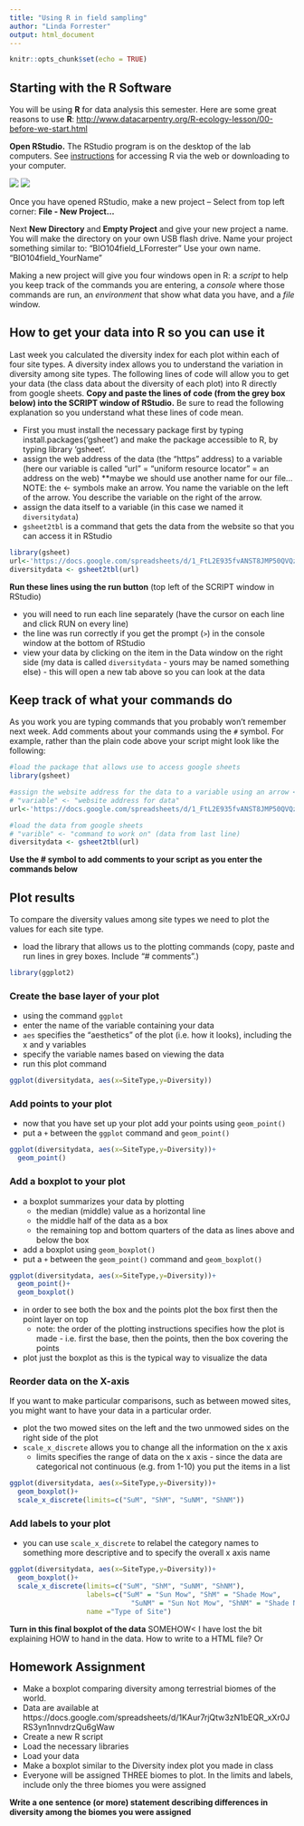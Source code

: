 ```yaml
---
title: "Using R in field sampling"
author: "Linda Forrester"
output: html_document
---
```


```r
knitr::opts_chunk$set(echo = TRUE)
```

## Starting with the R Software

You will be using **R** for data analysis this semester. Here are some great reasons to use **R**:
[http://www.datacarpentry.org/R-ecology-lesson/00-before-we-start.html](http://www.datacarpentry.org/R-ecology-lesson/00-before-we-start.html)


**Open RStudio.** The RStudio program is on the desktop of the lab computers. 
See [instructions](Rsetup.html) for accessing R via the web or downloading to your computer.

![](RStudioLogo.png)
![](RStudiofile.png)

Once you have opened RStudio, make a new project -- Select from top left corner:  **File - New Project...**

Next **New Directory** and **Empty Project** and give your new project a name. You will make the directory on your own USB flash drive.  Name your project something similar to:  "BIO104field_LForrester"  Use your own name.  "BIO104field_YourName"

Making a new project will give you four windows open in R: 
a *script* to help you keep track of the commands you are entering, 
a *console* where those commands are run, 
an *environment* that show what data you have, and 
a *file* window.

## How to get your data into R so you can use it

Last week you calculated the diversity index for each plot within each of four site types. A diversity index allows you to understand the variation in diversity among site types.
The following lines of code will allow you to get your data (the class data about the diversity of each plot) into R directly from google sheets.
**Copy and paste the lines of code (from the grey box below) into the SCRIPT window of RStudio.**  Be sure to read the following explanation so you understand what these lines of code mean.
  
  * First you must install the necessary package first by typing install.packages('gsheet') and make the package accessible to R, by typing 
  library 'gsheet'.    
  * assign the web address of the data (the "https" address) to a variable (here our variable is called "url" = "uniform resource locator" = an address on the web) **maybe we should use another name for our file...  
     NOTE:  the <- symbols make an arrow. 
  You name the variable on the left of the arrow. You describe the variable on the right of the arrow.
  * assign the data itself to a variable (in this case we named it `diversitydata`)
  * `gsheet2tbl` is a command that gets the data from the website so that you can access it in RStudio

```r
library(gsheet)
url<-'https://docs.google.com/spreadsheets/d/1_FtL2E935fvANST8JMP50QVQzIVoaZgXyNpLZnVRW-k'
diversitydata <- gsheet2tbl(url)
```

**Run these lines using the run button** (top left of the SCRIPT window in RStudio)

* you will need to run each line separately (have the cursor on each line and click RUN on every line)
* the line was run correctly if you get the prompt (`>`) in the console window at the bottom of RStudio
* view your data by clicking on the item in the Data window on the right side (my data is called `diversitydata` - yours may be named something else) - this will open a new tab above so you can look at the data

## Keep track of what your commands do

As you work you are typing commands that you probably won't remember next week. Add comments about your commands using the `#` symbol. For example, rather than the plain code above your script might look like the following:

```r
#load the package that allows use to access google sheets
library(gsheet)

#assign the website address for the data to a variable using an arrow <-
# "variable" <- "website address for data"
url<-'https://docs.google.com/spreadsheets/d/1_FtL2E935fvANST8JMP50QVQzIVoaZgXyNpLZnVRW-k'

#load the data from google sheets
# "varible" <- "command to work on" (data from last line)
diversitydata <- gsheet2tbl(url)
```

**Use the # symbol to add comments to your script as you enter the commands below**

## Plot results

To compare the diversity values among site types we need to plot the values for each site type.

* load the library that allows us to the plotting commands (copy, paste and run lines in grey boxes. Include "# comments".)

```r
library(ggplot2)
```

### Create the base layer of your plot 

* using the command `ggplot`
* enter the name of the variable containing your data
* `aes` specifies the "aesthetics" of the plot (i.e. how it looks), including the x and y variables
* specify the variable names based on viewing the data
* run this plot command

```r
ggplot(diversitydata, aes(x=SiteType,y=Diversity))
```

### Add points to your plot

* now that you have set up your plot add your points using `geom_point()`
* put a `+` between the `ggplot` command and `geom_point()`

```r
ggplot(diversitydata, aes(x=SiteType,y=Diversity))+
  geom_point()
```

### Add a boxplot to your plot

* a boxplot summarizes your data by plotting 
  * the median (middle) value as a horizontal line
  * the middle half of the data as a box
  * the remaining top and bottom quarters of the data as lines above and below the box
  
* add a boxplot using `geom_boxplot()`
* put a `+` between the `geom_point()` command and `geom_boxplot()`

```r
ggplot(diversitydata, aes(x=SiteType,y=Diversity))+
  geom_point()+
  geom_boxplot()
```

* in order to see both the box and the points plot the box first then the point layer on top
  * note: the order of the plotting instructions specifies how the plot is made - i.e. first the base, then the points, then the box covering the points
* plot just the boxplot as this is the typical way to visualize the data

### Reorder data on the X-axis

If you want to make particular comparisons, such as between mowed sites, you might want to have your data in a particular order.

* plot the two mowed sites on the left and the two unmowed sides on the right side of the plot
* `scale_x_discrete` allows you to change all the information on the x axis
  * limits specifies the range of data on the x axis - since the data are categorical not continuous (e.g. from 1-10) you put the items in a list

```r
ggplot(diversitydata, aes(x=SiteType,y=Diversity))+
  geom_boxplot()+
  scale_x_discrete(limits=c("SuM", "ShM", "SuNM", "ShNM"))
```

### Add labels to your plot

* you can use `scale_x_discrete` to relabel the category names to something more descriptive and to specify the overall x axis name

```r
ggplot(diversitydata, aes(x=SiteType,y=Diversity))+
  geom_boxplot()+
  scale_x_discrete(limits=c("SuM", "ShM", "SuNM", "ShNM"), 
                   labels=c("SuM" = "Sun Mow", "ShM" = "Shade Mow",
                              "SuNM" = "Sun Not Mow", "ShNM" = "Shade No Mow"),
                   name ="Type of Site")

```

**Turn in this final boxplot of the data**
SOMEHOW< I have lost the bit explaining HOW to hand in the data.  How to write to a HTML file?  Or 

## Homework Assignment

* Make a boxplot comparing diversity among terrestrial biomes of the world.
* Data are available at https://docs.google.com/spreadsheets/d/1KAur7rjQtw3zN1bEQR_xXr0JRS3yn1nnvdrzQu6gWaw 
* Create a new R script
* Load the necessary libraries
* Load your data
* Make a boxplot similar to the Diversity index plot you made in class
* Everyone will be assigned THREE biomes to plot.  In the limits and labels, include only the three biomes you were assigned

**Write a one sentence (or more) statement describing differences in diversity among the biomes you were assigned**